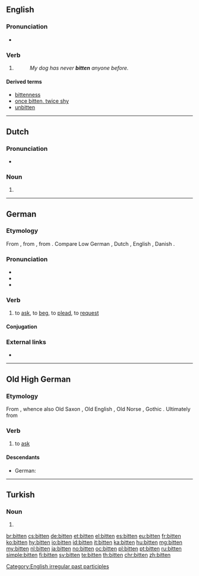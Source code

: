 {{also|Bitten}}
==English==

===Pronunciation===
* {{IPA|/ˈbɪtən/|/ˈbɪtn̩/|lang=en}}
*: {{rhymes|ɪtən|lang=en}}

===Verb===
{{head|en|past participle}}

# {{past participle of|bite|lang=en}}
#: ''My dog has never '''bitten''' anyone before.''

====Derived terms====
* [[bittenness]]
* [[once bitten, twice shy]]
* [[unbitten]]

[[Category:English irregular past participles]]

----

==Dutch==

===Pronunciation===
* {{audio|Nl-bitten.ogg|Audio|lang=nl}}

===Noun===
{{head|nl|noun plural form}}

# {{nl-noun form of|pl|bit}}

----

==German==

===Etymology===
From {{etyl|goh|de}} {{term|bitten|lang=goh}}, from {{etyl|gem-pro|de}} {{m|gem-pro|*bidjaną}}, from {{etyl|ine-pro|de}} {{m|ine-pro|*gʷʰedʰ-}}. Compare Low German {{term|bidden|lang=nds}}, Dutch {{term|bidden|lang=nl}}, English {{term|bid|lang=en}}, Danish {{term|bede|lang=da}}.

===Pronunciation===
* {{IPA|/ˈbɪtn̩/|ˈbɪtən|lang=de}}
* {{audio|De-bitten.ogg|audio|lang=de}}
* {{audio|De-at-bitten.ogg|audio (Austria)|lang=de}}

===Verb===
{{de-verb-strong|class=5|bittet|bat|gebeten|past subjunctive=bäte}}

# {{context|transitive|or|intransitive|lang=de}} to [[ask]], to [[beg]], to [[plead]], to [[request]]

====Conjugation====
{{de-conj-strong|bitt|bat|gebeten|h|e||bät|a}}

===External links===
* {{R:Duden}}

----

==Old High German==

===Etymology===
From {{etyl|gem-pro|goh}} {{m|gem-pro|*bidjaną}}, whence also Old Saxon {{term|biddian|lang=osx}}, Old English {{term|biddan|lang=ang}}, Old Norse {{term|biðja|lang=non}}, Gothic {{term|𐌱𐌹𐌳𐌾𐌰𐌽|tr=bidjan|lang=got}}. Ultimately from {{etyl|ine-pro|goh}} {{m|ine-pro|*gʷʰedʰ-}}

===Verb===
{{head|goh|verb}}

# to [[ask]]

====Descendants====
* German: {{l|de|bitten}}

----

==Turkish==

===Noun===
{{head|tr|noun form}}

# {{ablative of|bit|lang=tr}}

[[br:bitten]]
[[cs:bitten]]
[[de:bitten]]
[[et:bitten]]
[[el:bitten]]
[[es:bitten]]
[[eu:bitten]]
[[fr:bitten]]
[[ko:bitten]]
[[hy:bitten]]
[[io:bitten]]
[[id:bitten]]
[[it:bitten]]
[[ka:bitten]]
[[hu:bitten]]
[[mg:bitten]]
[[my:bitten]]
[[nl:bitten]]
[[ja:bitten]]
[[no:bitten]]
[[oc:bitten]]
[[pl:bitten]]
[[pt:bitten]]
[[ru:bitten]]
[[simple:bitten]]
[[fi:bitten]]
[[sv:bitten]]
[[te:bitten]]
[[th:bitten]]
[[chr:bitten]]
[[zh:bitten]]